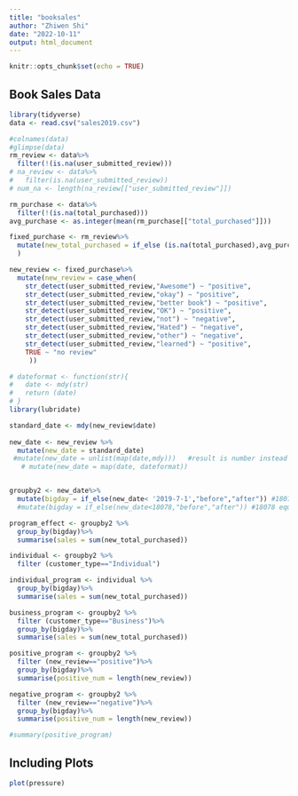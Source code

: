 ```yaml
---
title: "booksales"
author: "Zhiwen Shi"
date: "2022-10-11"
output: html_document
---
```


```r
knitr::opts_chunk$set(echo = TRUE)
```

## Book Sales Data



```r
library(tidyverse)
data <- read.csv("sales2019.csv")

#colnames(data)
#glimpse(data)
rm_review <- data%>%
  filter(!(is.na(user_submitted_review)))
# na_review <- data%>%
#   filter(is.na(user_submitted_review))
# num_na <- length(na_review[["user_submitted_review"]])

rm_purchase <- data%>%
  filter(!(is.na(total_purchased)))
avg_purchase <- as.integer(mean(rm_purchase[["total_purchased"]]))

fixed_purchase <- rm_review%>%
  mutate(new_total_purchased = if_else (is.na(total_purchased),avg_purchase,total_purchased)
  )

new_review <- fixed_purchase%>%
  mutate(new_review = case_when(
    str_detect(user_submitted_review,"Awesome") ~ "positive",
    str_detect(user_submitted_review,"okay") ~ "positive",
    str_detect(user_submitted_review,"better book") ~ "positive",
    str_detect(user_submitted_review,"OK") ~ "positive",
    str_detect(user_submitted_review,"not") ~ "negative",
    str_detect(user_submitted_review,"Hated") ~ "negative",
    str_detect(user_submitted_review,"other") ~ "negative",
    str_detect(user_submitted_review,"learned") ~ "positive",
    TRUE ~ "no review"
     ))

# dateformat <- function(str){
#   date <- mdy(str)
#   return (date)
# }
library(lubridate)

standard_date <- mdy(new_review$date)
  
new_date <- new_review %>%
  mutate(new_date = standard_date)
 #mutate(new_date = unlist(map(date,mdy)))   #result is number instead of a date format??
   # mutate(new_date = map(date, dateformat))


groupby2 <- new_date%>%
  mutate(bigday = if_else(new_date< '2019-7-1',"before","after")) #18078 equals to 2019/7/1
  #mutate(bigday = if_else(new_date<18078,"before","after")) #18078 equals to 2019/7/1

program_effect <- groupby2 %>%
  group_by(bigday)%>%
  summarise(sales = sum(new_total_purchased))

individual <- groupby2 %>%
  filter (customer_type=="Individual")

individual_program <- individual %>%
  group_by(bigday)%>%
  summarise(sales = sum(new_total_purchased))

business_program <- groupby2 %>%
  filter (customer_type=="Business")%>%
  group_by(bigday)%>%
  summarise(sales = sum(new_total_purchased))

positive_program <- groupby2 %>%
  filter (new_review=="positive")%>%
  group_by(bigday)%>%
  summarise(positive_num = length(new_review))

negative_program <- groupby2 %>%
  filter (new_review=="negative")%>%
  group_by(bigday)%>%
  summarise(positive_num = length(new_review))

#summary(positive_program)
```

## Including Plots


```r
plot(pressure)
```


